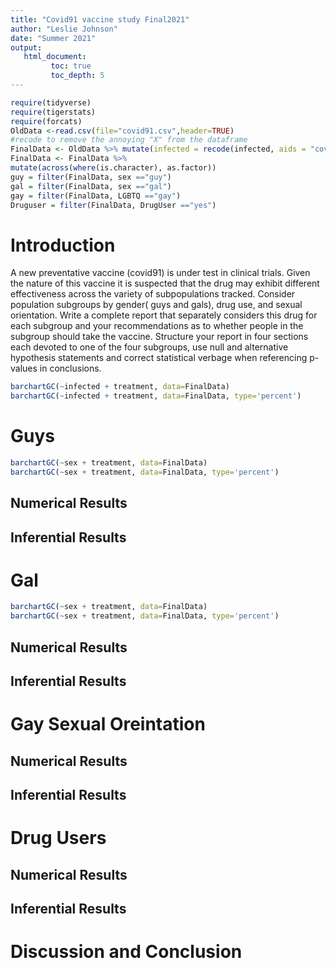```yaml
---
title: "Covid91 vaccine study Final2021"
author: "Leslie Johnson"
date: "Summer 2021"
output:
   html_document:
         toc: true
         toc_depth: 5
---
```



```r
require(tidyverse)
require(tigerstats)
require(forcats)
OldData <-read.csv(file="covid91.csv",header=TRUE)
#recode to remove the annoying "X" from the dataframe
FinalData <- OldData %>% mutate(infected = recode(infected, aids = "covid", none = "OK" )) %>% select(-one_of("X"))
FinalData <- FinalData %>%
mutate(across(where(is.character), as.factor))
guy = filter(FinalData, sex =="guy")
gal = filter(FinalData, sex =="gal")
gay = filter(FinalData, LGBTQ =="gay")
Druguser = filter(FinalData, DrugUser =="yes")
```

# Introduction

A new  preventative vaccine (covid91) is under test in clinical trials. Given the nature of this vaccine it is suspected that the drug may exhibit different effectiveness across the variety of subpopulations tracked. Consider population subgroups by gender( guys and gals), drug use, and sexual orientation. Write a complete report that separately considers this drug for each subgroup and your recommendations as to whether people in the subgroup should take the vaccine. Structure your report in four sections each devoted to one of the four subgroups, use null and alternative hypothesis statements and correct statistical verbage when referencing p-values in conclusions.


```r
barchartGC(~infected + treatment, data=FinalData)
barchartGC(~infected + treatment, data=FinalData, type='percent')
```

# Guys

```r
barchartGC(~sex + treatment, data=FinalData)
barchartGC(~sex + treatment, data=FinalData, type='percent')
```

## Numerical Results



## Inferential Results



# Gal

```r
barchartGC(~sex + treatment, data=FinalData)
barchartGC(~sex + treatment, data=FinalData, type='percent')
```

## Numerical Results


## Inferential Results



# Gay Sexual Oreintation


## Numerical Results



## Inferential Results



# Drug Users


## Numerical Results



## Inferential Results



# Discussion and Conclusion  
